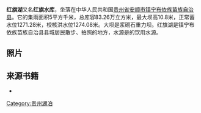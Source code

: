 {{Infobox lake
| name               = 红旗湖
| other_name         = 红旗水库
| image              = 
| caption            = 
| image_bathymetry   = 
| alt_bathymetry     = 
| caption_bathymetry = 
| location           = [[贵州省|贵州省]][[安顺市|安顺市]][[镇宁布依族苗族自治县|镇宁布依族苗族自治县]]
| coords             = {{coord|26.080191|105.776436|format=dms|type:waterbody_region:CN|display =inline,title}}
| type               = 人造湖泊
| inflow             = 
| outflow            = 镇宁河
| catchment          = 
| basin_countries    = {{CHN}}
| date-built         = 
| date-flooded       = 
| agency             = 
| length             = 
| width              = 
| area               = {{convert|5|km2|acre}}
| depth              = 
| max-depth          = {{convert|10.8|m|ft|abbr=on}}
| volume             = {{convert|832600|m3|cumi|abbr=on}}
| residence_time     = 
| shore              = 
| elevation          = 
| frozen             = 
| islands            = 
| cities             = 
| reference          =
}}
'''红旗湖'''又名'''红旗水库'''，坐落在中华人民共和国[[贵州省|贵州省]][[安顺市|安顺市]][[镇宁布依族苗族自治县|镇宁布依族苗族自治县]]。它的集雨面积5平方千米，总库容83.26万立方米，最大坝高10.8米，正常蓄水位1271.28米，校核洪水位1274.08米。大坝是浆砌石重力坝。红旗湖是镇宁布依族苗族自治县县城居民散步、拍照的地方，水源是的饮用水源。

==照片==
{{wide image|Red Flag Lake in Zhenning Buyei and Miao Autonomous County, Picture1.jpg|1000px|<center>红旗湖全景。}}

==来源书籍==
*{{cite book |editor=《镇宁布依族苗族自治县概况》编写组 |title=《镇宁布依族苗族自治县概况》 |date=2008 |publisher=民族出版社 |location=北京市 |isbn=9787105085859}}

{{DEFAULTSORT:Hong红旗湖}}
[[Category:贵州湖泊|Category:贵州湖泊]]